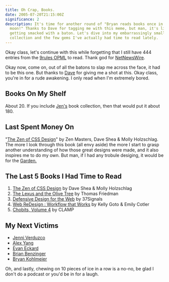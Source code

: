 ```yaml
---
title: Oh Crap, Books.
date: 2005-07-20T21:15:00Z
significance: 2
description: It's time for another round of "Bryan reads books once in a blue
  moon!" Thanks to Dave for tagging me with this meme, but man, it's like
  getting smacked with a baton. Let's dive into my embarrassingly small book
  collection and the few gems I've actually had time to read lately.
---
```


Okay class, let's continue with this while forgetting that I still have 444 entries from the [9rules OPML][1] to read. Thank god for [NetNewsWire][2].

Okay now, come on, out of all the batons to slap me across the face, it had to be this one. But thanks to [Dave][3] for giving me a shot at this. Okay class, you're in for a rude awakening. I only read when I'm extremely bored.

## Books On My Shelf

About 20. If you include [Jen's][4] book collection, then that would put it about 180.

## Last Spent Money On

"[The Zen of CSS Design][5]" by Zen Masters, Dave Shea & Molly Holzschlag. The more I look through this book (all envy aside) the more I start to grasp another understanding of how those great designs were made, and it also inspires me to do my own. But man, if I had any trobule desiging, it would be for the [Garden.][6]

## The Last 5 Books I Had Time to Read

1.  [The Zen of CSS Design][5] by Dave Shea & Molly Holzschlag
2.  [The Lexus and the Olive Tree][7] by Thomas Friedman
3.  [Defensive Design for the Web][8] by 37Signals
4.  [Web ReDesign : Workflow that Works][9] by Kelly Goto & Emily Cotler
5.  [Chobits, Volume 4][10] by CLAMP

## My Next Victims

- [Jenni Verduzco][4]
- [Alex Yang][11]
- [Evan Eckard][12]
- [Brian Benzinger][13]
- [Bryan Kohlmeier][14]

Oh, and lastly, chewing on 10 pieces of ice in a row is a no-no, be glad I don't do a podcast or you'd be in for a laugh.

[1]: http://9rules.com/opml/
[2]: http://netnewswire.com/
[3]: http://www.ukthoughts.co.uk/
[4]: http://www.livejournal.com/users/moon_of_ice/
[5]: http://www.amazon.com/exec/obidos/redirect?tag=avalonstar-20%26link_code=xm2%26camp=2025%26creative=165953%26path=http://www.amazon.com/gp/redirect.html%253fASIN=0321303474%2526tag=avalonstar-20%2526lcode=xm2%2526cID=2025%2526ccmID=165953%2526location=/o/ASIN/0321303474%25253FSubscriptionId=0EMV44A9A5YT1RVDGZ82 'View product details at Amazon.'
[6]: http://csszengarden.com/
[7]: http://www.amazon.com/exec/obidos/redirect?tag=avalonstar-20%26link_code=xm2%26camp=2025%26creative=165953%26path=http://www.amazon.com/gp/redirect.html%253fASIN=0385499345%2526tag=avalonstar-20%2526lcode=xm2%2526cID=2025%2526ccmID=165953%2526location=/o/ASIN/0385499345%25253FSubscriptionId=0EMV44A9A5YT1RVDGZ82 'View product details at Amazon.'
[8]: http://www.amazon.com/exec/obidos/redirect?tag=avalonstar-20%26link_code=xm2%26camp=2025%26creative=165953%26path=http://www.amazon.com/gp/redirect.html%253fASIN=073571410X%2526tag=avalonstar-20%2526lcode=xm2%2526cID=2025%2526ccmID=165953%2526location=/o/ASIN/073571410X%25253FSubscriptionId=0EMV44A9A5YT1RVDGZ82 'View product details at Amazon.'
[9]: http://www.amazon.com/exec/obidos/redirect?tag=avalonstar-20%26link_code=xm2%26camp=2025%26creative=165953%26path=http://www.amazon.com/gp/redirect.html%253fASIN=0735714339%2526tag=avalonstar-20%2526lcode=xm2%2526cID=2025%2526ccmID=165953%2526location=/o/ASIN/0735714339%25253FSubscriptionId=0EMV44A9A5YT1RVDGZ82 'View product details at Amazon.'
[10]: http://www.amazon.com/exec/obidos/redirect?tag=avalonstar-20%26link_code=xm2%26camp=2025%26creative=165953%26path=http://www.amazon.com/gp/redirect.html%253fASIN=1591820065%2526tag=avalonstar-20%2526lcode=xm2%2526cID=2025%2526ccmID=165953%2526location=/o/ASIN/1591820065%25253FSubscriptionId=0EMV44A9A5YT1RVDGZ82 'View product details at Amazon.'
[11]: http://imaznation.com/
[12]: http://viatrax.net/
[13]: http://solutionwatch.com/
[14]: http://majorchampionships.com/
